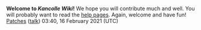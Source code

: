 '''Welcome to ''Kancolle Wiki''!'''
We hope you will contribute much and well.
You will probably want to read the [https://www.mediawiki.org/wiki/Special:MyLanguage/Help:Contents help pages].
Again, welcome and have fun! [[User:Patches|Patches]] ([[User talk:Patches|talk]]) 03:40, 16 February 2021 (UTC)